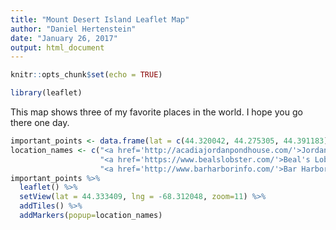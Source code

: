 ```yaml
---
title: "Mount Desert Island Leaflet Map"
author: "Daniel Hertenstein"
date: "January 26, 2017"
output: html_document
---
```


```r
knitr::opts_chunk$set(echo = TRUE)
```

```r
library(leaflet)
```

This map shows three of my favorite places in the world. I hope you go there one day.

```r
important_points <- data.frame(lat = c(44.320042, 44.275305, 44.391183), lng = c(-68.253420, -68.313006, -68.205059))
location_names <- c("<a href='http://acadiajordanpondhouse.com/'>Jordan Pond Teahouse</a>", 
                    "<a href='https://www.bealslobster.com/'>Beal's Lobster Pier</a>", 
                    "<a href='http://www.barharborinfo.com/'>Bar Harbor</a>")
important_points %>% 
  leaflet() %>% 
  setView(lat = 44.333409, lng = -68.312048, zoom=11) %>%
  addTiles() %>% 
  addMarkers(popup=location_names)
```